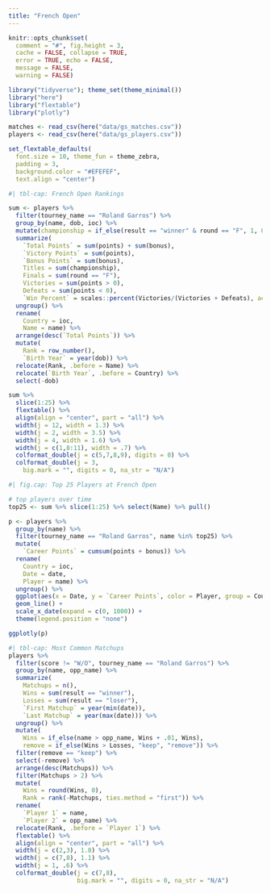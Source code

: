 ```yaml
---
title: "French Open"
---
```


```r
knitr::opts_chunk$set(
  comment = "#", fig.height = 3, 
  cache = FALSE, collapse = TRUE,
  error = TRUE, echo = FALSE,
  message = FALSE,
  warning = FALSE)
```

```r
library("tidyverse"); theme_set(theme_minimal())
library("here")
library("flextable")
library("plotly")

matches <- read_csv(here("data/gs_matches.csv"))
players <- read_csv(here("data/gs_players.csv"))

set_flextable_defaults(
  font.size = 10, theme_fun = theme_zebra,
  padding = 3,
  background.color = "#EFEFEF",
  text.align = "center")
```

```r
#| tbl-cap: French Open Rankings

sum <- players %>%
  filter(tourney_name == "Roland Garros") %>%
  group_by(name, dob, ioc) %>%
  mutate(championship = if_else(result == "winner" & round == "F", 1, 0)) %>%
  summarize(
    `Total Points` = sum(points) + sum(bonus),
    `Victory Points` = sum(points),
    `Bonus Points` = sum(bonus),
    Titles = sum(championship),
    Finals = sum(round == "F"),
    Victories = sum(points > 0),
    Defeats = sum(points < 0),
    `Win Percent` = scales::percent(Victories/(Victories + Defeats), accuracy = .01)) %>%
  ungroup() %>%
  rename(
    Country = ioc,
    Name = name) %>%
  arrange(desc(`Total Points`)) %>%
  mutate(
    Rank = row_number(),
    `Birth Year` = year(dob)) %>%
  relocate(Rank, .before = Name) %>%
  relocate(`Birth Year`, .before = Country) %>%
  select(-dob)

sum %>%
  slice(1:25) %>%
  flextable() %>%
  align(align = "center", part = "all") %>%
  width(j = 12, width = 1.3) %>%
  width(j = 2, width = 3.5) %>%
  width(j = 4, width = 1.6) %>%
  width(j = c(1,8:11), width = .7) %>%
  colformat_double(j = c(5,7,8,9), digits = 0) %>%
  colformat_double(j = 3,
    big.mark = "", digits = 0, na_str = "N/A")
```

```r
#| fig.cap: Top 25 Players at French Open

# top players over time
top25 <- sum %>% slice(1:25) %>% select(Name) %>% pull()

p <- players %>%
  group_by(name) %>%
  filter(tourney_name == "Roland Garros", name %in% top25) %>%
  mutate(
    `Career Points` = cumsum(points + bonus)) %>%
  rename(
    Country = ioc,
    Date = date,
    Player = name) %>%
  ungroup() %>%
  ggplot(aes(x = Date, y = `Career Points`, color = Player, group = Country)) +
  geom_line() +
  scale_x_date(expand = c(0, 1000)) +
  theme(legend.position = "none")

ggplotly(p)
```

```r
#| tbl-cap: Most Common Matchups
players %>%
  filter(score != "W/O", tourney_name == "Roland Garros") %>%
  group_by(name, opp_name) %>%
  summarize(
    Matchups = n(),
    Wins = sum(result == "winner"),
    Losses = sum(result == "loser"),
    `First Matchup` = year(min(date)),
    `Last Matchup` = year(max(date))) %>%
  ungroup() %>%
  mutate(
    Wins = if_else(name > opp_name, Wins + .01, Wins),
    remove = if_else(Wins > Losses, "keep", "remove")) %>%
  filter(remove == "keep") %>%
  select(-remove) %>%
  arrange(desc(Matchups)) %>%
  filter(Matchups > 2) %>%
  mutate(
    Wins = round(Wins, 0),
    Rank = rank(-Matchups, ties.method = "first")) %>%
  rename(
    `Player 1` = name,
    `Player 2` = opp_name) %>%
  relocate(Rank, .before = `Player 1`) %>%
  flextable() %>%
  align(align = "center", part = "all") %>%
  width(j = c(2,3), 1.8) %>%
  width(j = c(7,8), 1.1) %>%
  width(j = 1, .6) %>%
  colformat_double(j = c(7,8),
                   big.mark = "", digits = 0, na_str = "N/A")
```

